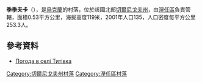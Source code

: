 {{coord|51|13|18|N|31|51|40|E|scale:100000|display=title}}

'''季季夫卡'''（{{lang-uk|Титівка}}），是[[烏克蘭|烏克蘭]]的村落，位於該國北部[[切爾尼戈夫州|切爾尼戈夫州]]，由[[涅任區|涅任區]]負責管轄，面積0.53平方公里，海拔高度119米，2001年人口135，人口密度每平方公里253.3人。

==參考資料==
* [http://weather.in.ua/ua/chernigovskaja/26149 Погода в селі Титівка]{{Wayback|url=http://weather.in.ua/ua/chernigovskaja/26149 |date=20111220141222 }}

[[Category:切爾尼戈夫州村落|Category:切爾尼戈夫州村落]]
[[Category:涅任區村落|Category:涅任區村落]]


{{Chernihiv-geo-stub}}